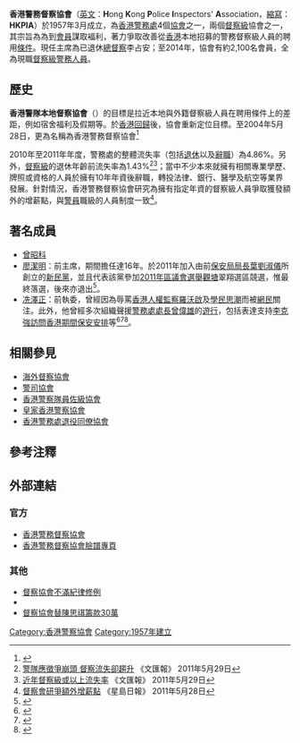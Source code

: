'''香港警務督察協會'''（[[英文|英文]]：'''H'''ong '''K'''ong '''P'''olice '''I'''nspectors' '''A'''ssociation，[[縮寫|縮寫]]：'''HKPIA'''）於1957年3月成立，為[[香港警務處|香港警務處]]4個[[協會|協會]]之一，兩個[[督察級|督察級]]協會之一，其宗旨為為到[[會員|會員]]謀取褔利，著力爭取改善從[[香港|香港]]本地招募的警務督察級人員的聘用[[條件|條件]]。現任主席為已退休[[總督察|總督察]]李占安；至2014年，協會有約2,100名會員，全為現職[[督察級|督察級]][[警務人員|警務人員]]。

==歷史==
'''香港警隊本地督察協會'''（'''{{lang|en|Hong Kong Police Local Inspectors’ Association}}'''）的目標是拉近本地與外籍督察級人員在聘用條件上的差距，例如宿舍福利及假期等。於[[香港回歸|香港回歸]]後，協會重新定位目標。至2004年5月28日，更為名稱為香港警務督察協會<ref>{{cite web|url=http://lingsir.org/pol169.htm|title=警務督察協會正名之舉|author=[[凌劍剛|凌劍剛]]|date=2004年6月5日|accessdate=2012-12-03|deadurl=yes|archiveurl=https://web.archive.org/web/20140219102001/http://lingsir.org/pol169.htm|archivedate=2014年2月19日}}</ref>

2010年至2011年年度，警務處的整體流失率（包括[[退休|退休]]以及[[辭職|辭職]]）為4.86%。另外，[[督察級|督察級]]的退休年齡前流失率為1.43%<ref>[http://paper.wenweipo.com/2011/05/29/HK1105290001.htm 警隊應徵爭崩頭 督察流失卻趨升] {{Wayback|url=http://paper.wenweipo.com/2011/05/29/HK1105290001.htm |date=20141204160638 }} 《文匯報》 2011年5月29日</ref><ref>[http://paper.wenweipo.com/2011/05/29/HK1105290002.htm 近年督察級或以上流失率] {{Wayback|url=http://paper.wenweipo.com/2011/05/29/HK1105290002.htm |date=20141204160640 }} 《文匯報》 2011年5月29日</ref>；當中不少本來就擁有相關專業學歷、牌照或資格的人員於擁有10年年資後辭職，轉投法律、銀行、醫學及航空等業界發展。針對情況，香港警務督察協會研究為擁有指定年資的督察級人員爭取獲發額外的增薪點，與[[警員_(香港)|警員]]職級的人員制度一致<ref>[http://hk.news.yahoo.com/%E7%9D%A3%E5%AF%9F%E6%9C%83%E7%A0%94%E7%88%AD%E9%A1%8D%E5%A4%96%E5%A2%9E%E8%96%AA%E9%BB%9E-220948153.html;_ylt=AqRU5mpEQGhCxim9miJQJdidn8h_;_ylu=X3oDMTNiZXQwbm5yBHBrZwMwNzgxNTRlZC01NjhhLTNlZjQtOGU4MC00YjBmYmFiYWJiYTEEcG9zAzIwBHNlYwNNZWRpYVN0b3J5TGlzdAR2ZXIDMDk4NDdlODAtODhhZS0xMWUwLTg2ZGUtMDcyY2UxZGUxM2Jk;_ylg=X3oDMTI1OTJxOGdqBGludGwDaGsEbGFuZwN6aC1oYW50LWhrBHBzdGFpZAMEcHN0Y2F0A.aWsOiBnummlumggQRwdANzZWN0aW9ucwR0ZXN0Aw--;_ylv=3 督察會研爭額外增薪點] {{Wayback|url=http://hk.news.yahoo.com/%E7%9D%A3%E5%AF%9F%E6%9C%83%E7%A0%94%E7%88%AD%E9%A1%8D%E5%A4%96%E5%A2%9E%E8%96%AA%E9%BB%9E-220948153.html;_ylt=AqRU5mpEQGhCxim9miJQJdidn8h_;_ylu=X3oDMTNiZXQwbm5yBHBrZwMwNzgxNTRlZC01NjhhLTNlZjQtOGU4MC00YjBmYmFiYWJiYTEEcG9zAzIwBHNlYwNNZWRpYVN0b3J5TGlzdAR2ZXIDMDk4NDdlODAtODhhZS0xMWUwLTg2ZGUtMDcyY2UxZGUxM2Jk;_ylg=X3oDMTI1OTJxOGdqBGludGwDaGsEbGFuZwN6aC1oYW50LWhrBHBzdGFpZAMEcHN0Y2F0A.aWsOiBnummlumggQRwdANzZWN0aW9ucwR0ZXN0Aw--;_ylv=3 |date=20141020205732 }} 《星島日報》 2011年5月28日</ref>。

==著名成員==
*[[曾昭科_(總督察)|曾昭科]]
*[[廖潔明|廖潔明]]：前主席，期間擔任達16年。於2011年加入由前[[保安局局長|保安局局長]][[葉劉淑儀|葉劉淑儀]]所創立的[[新民黨_(香港)|新民黨]]，並且代表該黨參加[[2011年香港區議會選舉|2011年區議會選舉]][[觀塘|觀塘]]翠翔選區競選，惟最終落選，後來亦退出<ref>{{cite news|url=http://hk.news.yahoo.com/新民黨廖潔明-為新工退出政壇-211551046.html|title=新民黨廖潔明 為新工退出政壇|newspaper=《[[明報|明報]]》|date=2012年11月6日|accessdate=2012-12-03}}</ref>。
*[[冼澤正|冼澤正]]：前執委，曾經因為辱罵[[香港人權監察|香港人權監察]][[羅沃啟|羅沃啟]]及[[學民思潮|學民思潮]]而被[[網民|網民]]關注。此外，他曾經多次組織聲援[[警務處處長|警務處處長]][[曾偉雄|曾偉雄]]的[[遊行|遊行]]，包括表達支持[[李克強訪問香港期間保安爭議|李克強訪問香港期間保安安排]]等<ref>{{cite news|url=http://news.sina.com.hk/news/20120813/-1-2743116/1.html|title=退休警粗言辱羅沃啟|date=2012-08-13|newspaper=《[[明報|明報]]》|accessdate=2012-11-30|deadurl=yes|archiveurl=https://web.archive.org/web/20140714190612/http://news.sina.com.hk/news/20120813/-1-2743116/1.html|archivedate=2014-07-14}}</ref><ref>{{cite news|url=http://www.hknt.tv/?q=playlist/0/video/428|title=退休警察對李成康講大話事件的心聲|publisher=香港注視|accessdate=2012-11-30|deadurl=yes|archiveurl=https://web.archive.org/web/20130917190805/http://hknt.tv/?q=playlist%2F0%2Fvideo%2F428|archivedate=2013-09-17}}</ref><ref>{{cite news|url=http://hk.apple.nextmedia.com/news/art/20120811/16594880|title=害群之馬退休警網上吹雞搞學民|date=2012年8月11日|newspaper=《[[蘋果日報_(香港)|蘋果日報]]》|accessdate=2012-11-30|archive-date=2013-11-11|archive-url=https://web.archive.org/web/20131111020946/http://hk.apple.nextmedia.com/news/art/20120811/16594880|dead-url=no}}</ref>。

==相關參見==
*[[海外督察協會|海外督察協會]]
*[[警司協會|警司協會]]
*[[香港警察隊員佐級協會|香港警察隊員佐級協會]]
*[[皇家香港警察協會|皇家香港警察協會]]
*[[香港警務處退役同僚協會|香港警務處退役同僚協會]]

==參考注釋==
{{reflist}}

==外部連結==
===官方===
* [http://www.hkpia.org/ 香港警務督察協會]
* [http://www.facebook.com/pages/%E9%A6%99%E6%B8%AF%E8%AD%A6%E5%8B%99%E7%9D%A3%E5%AF%9F%E5%8D%94%E6%9C%83-Hong-Kong-Police-Inspectors-Association-HKPIA/155599554494083 香港警務督察協會臉譜專頁]

===其他===
* [http://orientaldaily.on.cc/cnt/news/20101215/00176_019.html 督察協會不滿紀律修例]
*{{cite news|url=http://news.sina.com.hk/news/20110528/-1-2341328/1.html|title=督察會研爭額外增薪點|newspaper=《[[星島日報|星島日報]]》|date=2011年5月28日|accessdate=2012-12-03}}{{dead link|date=2018年5月 |bot=InternetArchiveBot |fix-attempted=yes }}
* [http://orientaldaily.on.cc/cnt/news/20120526/00176_053.html 督察協會替陳思祺籌款30萬]

[[Category:香港警察協會|Category:香港警察協會]]
[[Category:1957年建立|Category:1957年建立]]